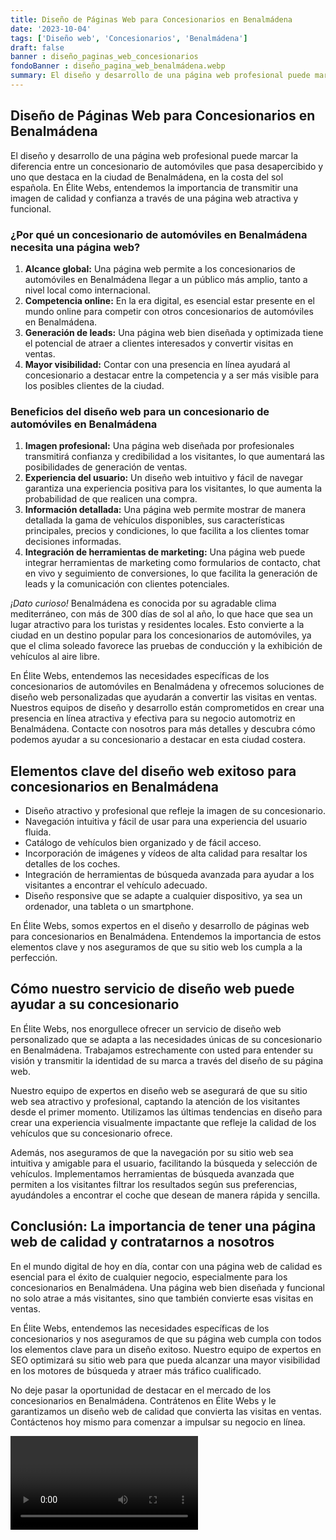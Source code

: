 ```yaml
---
title: Diseño de Páginas Web para Concesionarios en Benalmádena
date: '2023-10-04'
tags: ['Diseño web', 'Concesionarios', 'Benalmádena']
draft: false
banner : diseño_paginas_web_concesionarios
fondoBanner : diseño_pagina_web_benalmádena.webp
summary: El diseño y desarrollo de una página web profesional puede marcar la diferencia entre un concesionario de automóviles que pasa desapercibido y uno que destaca en la ciudad de Benalmádena, en la costa del sol española. En Élite Webs, entendemos la importancia de transmitir una imagen de calidad y confianza a través de una página web atractiva y funcional.
---
```


## Diseño de Páginas Web para Concesionarios en Benalmádena

El diseño y desarrollo de una página web profesional puede marcar la diferencia entre un concesionario de automóviles que pasa desapercibido y uno que destaca en la ciudad de Benalmádena, en la costa del sol española. En Élite Webs, entendemos la importancia de transmitir una imagen de calidad y confianza a través de una página web atractiva y funcional.

### ¿Por qué un concesionario de automóviles en Benalmádena necesita una página web?

1. **Alcance global:** Una página web permite a los concesionarios de automóviles en Benalmádena llegar a un público más amplio, tanto a nivel local como internacional.
2. **Competencia online:** En la era digital, es esencial estar presente en el mundo online para competir con otros concesionarios de automóviles en Benalmádena.
3. **Generación de leads:** Una página web bien diseñada y optimizada tiene el potencial de atraer a clientes interesados y convertir visitas en ventas.
4. **Mayor visibilidad:** Contar con una presencia en línea ayudará al concesionario a destacar entre la competencia y a ser más visible para los posibles clientes de la ciudad.

### Beneficios del diseño web para un concesionario de automóviles en Benalmádena

1. **Imagen profesional:** Una página web diseñada por profesionales transmitirá confianza y credibilidad a los visitantes, lo que aumentará las posibilidades de generación de ventas.
2. **Experiencia del usuario:** Un diseño web intuitivo y fácil de navegar garantiza una experiencia positiva para los visitantes, lo que aumenta la probabilidad de que realicen una compra.
3. **Información detallada:** Una página web permite mostrar de manera detallada la gama de vehículos disponibles, sus características principales, precios y condiciones, lo que facilita a los clientes tomar decisiones informadas.
4. **Integración de herramientas de marketing:** Una página web puede integrar herramientas de marketing como formularios de contacto, chat en vivo y seguimiento de conversiones, lo que facilita la generación de leads y la comunicación con clientes potenciales.

*¡Dato curioso!* Benalmádena es conocida por su agradable clima mediterráneo, con más de 300 días de sol al año, lo que hace que sea un lugar atractivo para los turistas y residentes locales. Esto convierte a la ciudad en un destino popular para los concesionarios de automóviles, ya que el clima soleado favorece las pruebas de conducción y la exhibición de vehículos al aire libre.

En Élite Webs, entendemos las necesidades específicas de los concesionarios de automóviles en Benalmádena y ofrecemos soluciones de diseño web personalizadas que ayudarán a convertir las visitas en ventas. Nuestros equipos de diseño y desarrollo están comprometidos en crear una presencia en línea atractiva y efectiva para su negocio automotriz en Benalmádena. Contacte con nosotros para más detalles y descubra cómo podemos ayudar a su concesionario a destacar en esta ciudad costera.

<GifSeo />

<Cta />

## Elementos clave del diseño web exitoso para concesionarios en Benalmádena

- Diseño atractivo y profesional que refleje la imagen de su concesionario.
- Navegación intuitiva y fácil de usar para una experiencia del usuario fluida.
- Catálogo de vehículos bien organizado y de fácil acceso.
- Incorporación de imágenes y vídeos de alta calidad para resaltar los detalles de los coches.
- Integración de herramientas de búsqueda avanzada para ayudar a los visitantes a encontrar el vehículo adecuado.
- Diseño responsive que se adapte a cualquier dispositivo, ya sea un ordenador, una tableta o un smartphone.

En Élite Webs, somos expertos en el diseño y desarrollo de páginas web para concesionarios en Benalmádena. Entendemos la importancia de estos elementos clave y nos aseguramos de que su sitio web los cumpla a la perfección.

## Cómo nuestro servicio de diseño web puede ayudar a su concesionario

En Élite Webs, nos enorgullece ofrecer un servicio de diseño web personalizado que se adapta a las necesidades únicas de su concesionario en Benalmádena. Trabajamos estrechamente con usted para entender su visión y transmitir la identidad de su marca a través del diseño de su página web.

Nuestro equipo de expertos en diseño web se asegurará de que su sitio web sea atractivo y profesional, captando la atención de los visitantes desde el primer momento. Utilizamos las últimas tendencias en diseño para crear una experiencia visualmente impactante que refleje la calidad de los vehículos que su concesionario ofrece.

Además, nos aseguramos de que la navegación por su sitio web sea intuitiva y amigable para el usuario, facilitando la búsqueda y selección de vehículos. Implementamos herramientas de búsqueda avanzada que permiten a los visitantes filtrar los resultados según sus preferencias, ayudándoles a encontrar el coche que desean de manera rápida y sencilla.

## Conclusión: La importancia de tener una página web de calidad y contratarnos a nosotros

En el mundo digital de hoy en día, contar con una página web de calidad es esencial para el éxito de cualquier negocio, especialmente para los concesionarios en Benalmádena. Una página web bien diseñada y funcional no solo atrae a más visitantes, sino que también convierte esas visitas en ventas.

En Élite Webs, entendemos las necesidades específicas de los concesionarios y nos aseguramos de que su página web cumpla con todos los elementos clave para un diseño exitoso. Nuestro equipo de expertos en SEO optimizará su sitio web para que pueda alcanzar una mayor visibilidad en los motores de búsqueda y atraer más tráfico cualificado.

No deje pasar la oportunidad de destacar en el mercado de los concesionarios en Benalmádena. Contrátenos en Élite Webs y le garantizamos un diseño web de calidad que convierta las visitas en ventas. Contáctenos hoy mismo para comenzar a impulsar su negocio en línea.

<Video />

<CtaBot job='Concesionarios' city='Benalmádena'/>

<Gmaps query='Benalmádena+españa+maps' />